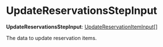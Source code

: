 
# UpdateReservationsStepInput

 **UpdateReservationsStepInput**: [UpdateReservationItemInput](../../../types/InventoryTypes/interfaces/types.InventoryTypes.UpdateReservationItemInput/page.mdx)[]

The data to update reservation items.
